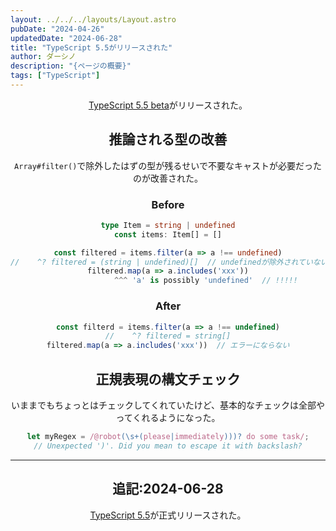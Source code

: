 ```yaml
---
layout: ../../../layouts/Layout.astro
pubDate: "2024-04-26"
updatedDate: "2024-06-28"
title: "TypeScript 5.5がリリースされた"
author: ダーシノ
description: "{ページの概要}"
tags: ["TypeScript"]
---
```



<Header {...frontmatter} />

[TypeScript 5.5 beta](https://devblogs.microsoft.com/typescript/announcing-typescript-5-5-beta/)がリリースされた。

## 推論される型の改善

`Array#filter()`で除外したはずの型が残るせいで不要なキャストが必要だったのが改善された。

### Before
```ts
type Item = string | undefined
const items: Item[] = []

const filtered = items.filter(a => a !== undefined)
//    ^? filtered = (string | undefined)[]  // undefinedが除外されていない
filtered.map(a => a.includes('xxx'))
                 ^^^ 'a' is possibly 'undefined'  // !!!!!
```

### After

```ts
const filterd = items.filter(a => a !== undefined)
//    ^? filtered = string[]
filtered.map(a => a.includes('xxx'))  // エラーにならない
```

## 正規表現の構文チェック

いままでもちょっとはチェックしてくれていたけど、基本的なチェックは全部やってくれるようになった。

```ts
let myRegex = /@robot(\s+(please|immediately)))? do some task/;
// Unexpected ')'. Did you mean to escape it with backslash?
```

----

## 追記:2024-06-28

[TypeScript 5.5](https://devblogs.microsoft.com/typescript/announcing-typescript-5-5/)が正式リリースされた。
